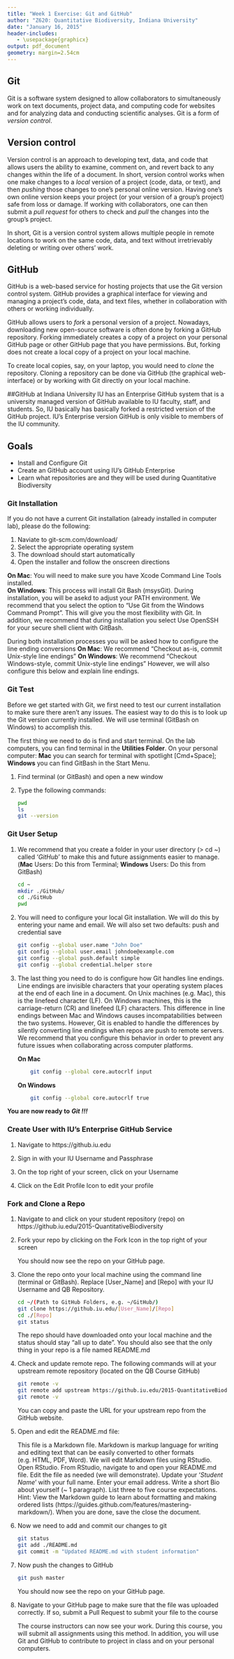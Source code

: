 ```yaml
---
title: "Week 1 Exercise: Git and GitHub"
author: "Z620: Quantitative Biodiversity, Indiana University"
date: "January 16, 2015"
header-includes:
   - \usepackage{graphicx}
output: pdf_document
geometry: margin=2.54cm
---
```


## Git
Git is a software system designed to allow collaborators to simultaneously work on text documents, project data, and computing code for websites and for analyzing data and conducting scientific analyses. Git is a form of *version control*.

## Version control 
Version control is an approach to developing text, data, and code that allows users the ability to examine, comment on, and revert back to any changes within the life of a document. 
In short, version control works when one make changes to a *local* version of a project (code, data, or text), and then *pushing* those changes to one's personal online version. 
Having one's own online version keeps your project (or your version of a group's project) safe from loss or damage.
If working with collaborators, one can then submit a *pull request* for others to check and *pull* the changes into the group's project. 

In short, Git is a version control system allows multiple people in remote locations to work on the same code, data, and text without irretrievably deleting or writing over others' work.

## GitHub
GitHub is a web-based service for hosting projects that use the Git version control system. GitHub provides a graphical interface for viewing and managing a project's code, data, and text files, whether in collaboration with others or working individually.

GitHub allows users to *fork* a personal version of a project.
Nowadays, downloading new open-source software is often done by forking a GitHub repository.
Forking immediately creates a copy of a project on your personal GitHub page or other GitHub page that you have permissions.
But, forking does not create a local copy of a project on your local machine.

To create local copies, say, on your laptop, you would need to *clone* the repository.
Cloning a repository can be done via GitHub (the graphical web-interface) or by working with Git directly on your local machine.

##GitHub at Indiana University
IU has an Enterprise GitHub system that is a university managed version of GitHub available to IU faculty, staff, and students.
So, IU basically has basically forked a restricted version of the GitHub project.
IU's Enterprise version GitHub is only visible to members of the IU community. 

## Goals
+ Install and Configure Git
+ Create an GitHub account using IU's GitHub Enterprise
+ Learn what repositories are and they will be used during Quantitative Biodiversity

### Git Installation
If you do not have a current Git installation (already installed in computer lab), please do the following:

1. Naviate to git-scm.com/download/
2. Select the appropriate operating system
3. The download should start automatically
4. Open the installer and follow the onscreen directions

  **On Mac**: You will need to make sure you have Xcode Command Line Tools installed.  
  **On Windows**: This process will install Git Bash (msysGit). 
  During installation, you will be asekd to adjust your PATH environment.
  We recommend that you select the option to "Use Git from the Windows Command Prompt".
  This will give you the most flexibility with Git.
  In addition, we recommend that during installation you select Use OpenSSH for your secure shell client with GitBash.
  
  During both installation processes you will be asked how to configure the line ending conversions
  **On Mac**: We recommend "Checkout as-is, commit Unix-style line endings"
  **On Windows**: We recommend "Checkout Windows-style, commit Unix-style line endings"
  However, we will also configure this below and explain line endings.  

### Git Test
Before we get started with Git, we first need to test our current installation to make sure there aren't any issues.
The easiest way to do this is to look up the Git version currently installed.
We will use terminal (GitBash on Windows) to accomplish this.

The first thing we need to do is find and start terminal.
On the lab computers, you can find terminal in the **Utilities Folder**.
On your personal computer: **Mac** you can search for terminal with spotlight [Cmd+Space]; **Windows** you can find GitBash in the Start Menu.

1. Find terminal (or GitBash) and open a new window
2. Type the following commands:

    ```sh
    pwd
    ls
    git --version
    ```

### Git User Setup
1. We recommend that you create a folder in your user directory (> cd ~) called '*GitHub*' to make this and future assignments easier to manage. (**Mac** Users: Do this from Terminal; **Windows** Users: Do this from GitBash)

    ```sh
    cd ~
    mkdir ./GitHub/
    cd ./GitHub
    pwd
    ```
    
2. You will need to configure your local Git installation.
We will do this by entering your name and email. 
We will also set two defaults: push and credential save

    ```sh
    git config --global user.name "John Doe"
    git config --global user.email johndoe@example.com
    git config --global push.default simple
    git config --global credential.helper store
    ```
    
3. The last thing you need to do is configure how Git handles line endings.
Line endings are invisible characters that your operating system places at the end of each line in a document.
On Unix machines (e.g. Mac), this is the linefeed character (LF).
On Windows machines, this is the carriage-return (CR) and linefeed (LF) characters.
This difference in line endings between Mac and Windows causes incompatabilities between the two systems.
However, Git is enabled to handle the differences by silently converting line endings when repos are push to remote servers.
We recommend that you configure this behavior in order to prevent any future issues when collaborating across computer platforms.

    **On Mac**

    ```sh
        git config --global core.autocrlf input
    ```

    **On Windows**

    ```sh
        git config --global core.autocrlf true
    ```    
    
**You are now ready to** ***Git !!!***

### Create User with IU's Enterprise GitHub Service
1. Navigate to https://github.iu.edu
2. Sign in with your IU Username and Passphrase
3. On the top right of your screen, click on your Username
4. Click on the Edit Profile Icon to edit your profile<br>

    \includegraphics[scale=0.50]{images/github_edit_btn.png}

### Fork and Clone a Repo
1. Navigate to and click on your student repository (repo) on https://github.iu.edu/2015-QuantitativeBiodiversity
2. Fork your repo by clicking on the Fork Icon in the top right of your screen<br>

    \includegraphics[scale=0.50]{images/github_fork_btn.png}

    You should now see the repo on your GitHub page.

3. Clone the repo onto your local machine using the command line (terminal or GitBash).
Replace [User_Name] and [Repo] with your IU Username and QB Repository.

    ```sh
    cd ~/(Path to GitHub Folders, e.g. ~/GitHub/)
    git clone https://github.iu.edu/[User_Name]/[Repo]
    cd ./[Repo]
    git status
    ```

    The repo should have downloaded onto your local machine and the status should stay "all up to date". You should also see that the only thing in your repo is a file named README.md

4. Check and update remote repo.
The following commands will at your upstream remote repository (located on the QB Course GitHub)

    ```sh
    git remote -v
    git remote add upstream https://github.iu.edu/2015-QuantitativeBiodiversity/[Student Repo]
    git remote -v
    ```
    You can copy and paste the URL for your upstream repo from the GitHub website.

4. Open and edit the README.md file:

    This file is a Markdown file.
    Markdown is markup language for writing and editing text that can be easily converted to other formats (e.g. HTML, PDF, Word).
    We will edit Markdown files using RStudio.
    Open RStudio.
    From RStudio, navigate to and open your README.md file.
    Edit the file as needed (we will demonstrate). 
    Update your '*Student Name*' with your full name. 
    Enter your email address. Write a short Bio about yourself (~ 1 paragraph). 
    List three to five course expectations. 
    Hint: View the Markdown guide to learn about formatting and making ordered lists (https://guides.github.com/features/mastering-markdown/). 
    When you are done, save the close the document.

5. Now we need to add and commit our changes to git

    ```sh
    git status
    git add ./README.md
    git commit -m "Updated README.md with student information"
    ```

6. Now push the changes to GitHub

    ```sh
    git push master
    ```

    You should now see the repo on your GitHub page.

7. Navigate to your GitHub page to make sure that the file was uploaded correctly. If so, submit a Pull Request to submit your file to the course <br>

    \includegraphics[scale=0.50]{images/github_pr_btn.png}
  
    The course instructors can now see your work.
    During this course, you will submit all assignments using this method.
    In addition, you will use Git and GitHub to contribute to project in class and on your personal computers.

